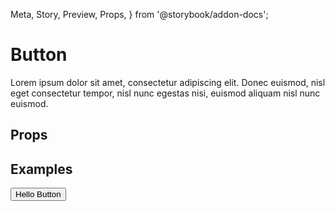   Meta,
  Story,
  Preview,
  Props,
} from '@storybook/addon-docs';

<Meta title="Core/Button" component={Button} />

# Button

Lorem ipsum dolor sit amet, consectetur adipiscing elit. Donec euismod, nisl eget consectetur tempor, nisl nunc egestas nisi, euismod aliquam nisl nunc euismod.

## Props

<Props of={Box} />

## Examples

<Preview>
  <Story name="Default">
    <Button>Hello Button</Button>
  </Story>
</Preview>
